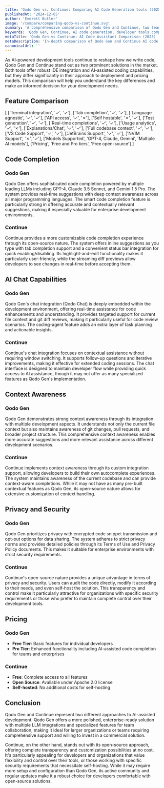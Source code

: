 ```yaml
---
title: 'Qodo Gen vs. Continue: Comparing AI Code Generation tools (2025)'
publishedAt: '2024-12-05'
author: 'Everett Butler'
image: '/compare/comparing-qodo-vs-continue.svg'
summary: 'A comprehensive comparison of Qodo Gen and Continue, two leading AI-powered code generation tools, examining their features, pricing, and capabilities to help developers make an informed choice.'
keywords: 'Qodo Gen, Continue, AI code generation, developer tools comparison, code completion, IDE integration, AI coding assistant'
metaTitle: 'Qodo Gen vs Continue: AI Code Assistant Comparison (2025) | Complete Guide'
metaDescription: 'In-depth comparison of Qodo Gen and Continue AI code assistants, featuring detailed analysis of their capabilities, pricing, and integration options for developers in 2025.'
canonicalUrl: ''
---
```


As AI-powered development tools continue to reshape how we write code, Qodo Gen and Continue stand out as two prominent solutions in the market. Both tools offer robust IDE integration and AI-assisted coding capabilities, but they differ significantly in their approach to deployment and pricing models. This comparison will help you understand the key differences and make an informed decision for your development needs.

## Feature Comparison

[
    ['Terminal integration', '✓', '✓'],
    ['Tab completion', '✓', '✓'],
    ['Language agnostic', '✓', '✓'],
    ['API access', '✓', '✗'],
    ['Self hostable', '✗', '✓'],
    ['Test generation', '✓', '✓'],
    ['Real-time completions', '✓', '✓'],
    ['Usage analytics', '✓', '✗'],
    ['Explanations/Chat', '✓', '✓'],
    ['Full codebase context', '✓', '✓'],
    ['VS Code Support', '✓', '✓'],
    ['JetBrains Support', '✓', '✓'],
    ['NVIM Support', '✗', '✓'],
    ['Models Supported', 'GPT-4, Claude, Gemini', 'Multiple AI models'],
    ['Pricing', 'Free and Pro tiers', 'Free open-source']
]

## Code Completion

### Qodo Gen
Qodo Gen offers sophisticated code completion powered by multiple leading LLMs including GPT-4, Claude 3.5 Sonnet, and Gemini 1.5 Pro. The system provides real-time suggestions with deep context awareness across all major programming languages. The smart code completion feature is particularly strong in offering accurate and contextually relevant suggestions, making it especially valuable for enterprise development environments.

### Continue
Continue provides a more customizable code completion experience through its open-source nature. The system offers inline suggestions as you type with tab completion support and a convenient status bar integration for quick enabling/disabling. Its highlight-and-edit functionality makes it particularly user-friendly, while the streaming diff previews allow developers to see changes in real-time before accepting them.

## AI Chat Capabilities

### Qodo Gen
Qodo Gen's chat integration (Qodo Chat) is deeply embedded within the development environment, offering real-time assistance for code enhancements and understanding. It provides targeted support for current file context and git diff reviews, making it particularly useful for code review scenarios. The coding-agent feature adds an extra layer of task planning and actionable insights.

### Continue
Continue's chat integration focuses on contextual assistance without requiring window switching. It supports follow-up questions and iterative improvements, making it effective for extended coding sessions. The chat interface is designed to maintain developer flow while providing quick access to AI assistance, though it may not offer as many specialized features as Qodo Gen's implementation.

## Context Awareness

### Qodo Gen
Qodo Gen demonstrates strong context awareness through its integration with multiple development aspects. It understands not only the current file context but also maintains awareness of git changes, pull requests, and broader project structure. This comprehensive context awareness enables more accurate suggestions and more relevant assistance across different development scenarios.

### Continue
Continue implements context awareness through its custom integration support, allowing developers to build their own autocomplete experiences. The system maintains awareness of the current codebase and can provide context-aware completions. While it may not have as many pre-built contextual features as Qodo Gen, its open-source nature allows for extensive customization of context handling.

## Privacy and Security

### Qodo Gen
Qodo Gen prioritizes privacy with encrypted code snippet transmission and opt-out options for data sharing. The system adheres to strict privacy norms and provides detailed policies through its Terms of Use and Privacy Policy documents. This makes it suitable for enterprise environments with strict security requirements.

### Continue
Continue's open-source nature provides a unique advantage in terms of privacy and security. Users can audit the code directly, modify it according to their needs, and even self-host the solution. This transparency and control make it particularly attractive for organizations with specific security requirements or those who prefer to maintain complete control over their development tools.

## Pricing

### Qodo Gen
- **Free Tier**: Basic features for individual developers
- **Pro Tier**: Enhanced functionality including AI-assisted code completion for teams and enterprises

### Continue
- **Free**: Complete access to all features
- **Open Source**: Available under Apache 2.0 license
- **Self-hosted**: No additional costs for self-hosting

## Conclusion

Qodo Gen and Continue represent two different approaches to AI-assisted development. Qodo Gen offers a more polished, enterprise-ready solution with multiple LLM integrations and specialized features for team collaboration, making it ideal for larger organizations or teams requiring comprehensive support and willing to invest in a commercial solution.

Continue, on the other hand, stands out with its open-source approach, offering complete transparency and customization possibilities at no cost. It's particularly appealing for developers and organizations that value flexibility and control over their tools, or those working with specific security requirements that necessitate self-hosting. While it may require more setup and configuration than Qodo Gen, its active community and regular updates make it a robust choice for developers comfortable with open-source solutions.